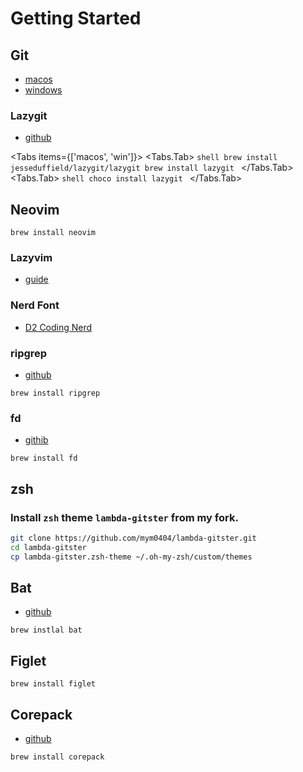 
# Getting Started

## Git

- [macos](https://git-scm.com/downloads/mac)
- [windows](https://git-scm.com/downloads/win)

### Lazygit

- [github](https://github.com/jesseduffield/lazygit?tab=readme-ov-file#homebrew)


<Tabs items={['macos', 'win']}>
  <Tabs.Tab>
    ```shell
    brew install jesseduffield/lazygit/lazygit
    brew install lazygit
    ```
  </Tabs.Tab>
  <Tabs.Tab>
    ```shell
    choco install lazygit
    ```
  </Tabs.Tab>
</Tabs>



## Neovim

```shell
brew install neovim
```

### Lazyvim

- [guide](https://www.lazyvim.org/installation)

### Nerd Font

- [D2 Coding Nerd](https://github.com/kelvinks/D2Coding_Nerd)

### ripgrep

- [github](https://github.com/BurntSushi/ripgrep)

```shell
brew install ripgrep
```

### fd

- [githib](https://github.com/sharkdp/fd)

```shell
brew install fd
```

## zsh

### Install `zsh` theme `lambda-gitster` from my fork.

```sh
git clone https://github.com/mym0404/lambda-gitster.git
cd lambda-gitster
cp lambda-gitster.zsh-theme ~/.oh-my-zsh/custom/themes
```

## Bat

- [github](https://github.com/sharkdp/bat)

```shell
brew instlal bat
```

## Figlet

```shell
brew install figlet
```

## Corepack

- [github](https://github.com/nodejs/corepack)

```shell
brew install corepack
```
